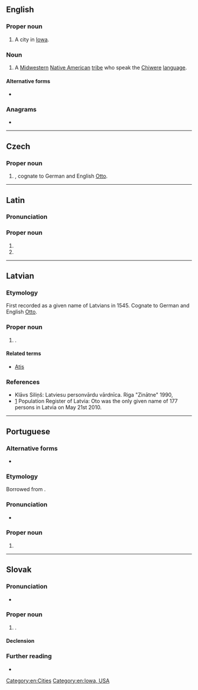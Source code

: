 {{also|oto|OTO|ōto|-oto|oto-|ōtō}}
==English==

===Proper noun===
{{en-proper noun}}

# A city in [[Iowa]].

===Noun===
{{en-plural noun}}

# A [[Midwestern]] [[Native American]] [[tribe]] who speak the [[Chiwere]] [[language]].

====Alternative forms====
* {{l|en|Otoe}}

===Anagrams===
* {{anagrams|en|a=oot|oot|too}}

[[Category:en:Cities]]
[[Category:en:Iowa, USA]]

----

==Czech==
{{wikipedia|lang=cs}}

===Proper noun===
{{cs-proper noun|g=m}}

# {{given name|male|lang=cs}}, cognate to German and English [[Otto]].

----

==Latin==

===Pronunciation===
{{la-IPA|Ōtō}}

===Proper noun===
{{la-proper noun-form|Ōtō|m}}

# {{inflection of|Ōtus||dat|s|lang=la}}
# {{inflection of|Ōtus||abl|s|lang=la}}

----

==Latvian==

===Etymology===
First recorded as a given name of Latvians in 1545. Cognate to German and English [[Otto]].

===Proper noun===
{{head|lv|proper noun|g=m}}

# {{given name|male|lang=lv}}.

====Related terms====
* [[Atis]]

===References===
* Klāvs Siliņš: Latviesu personvārdu vārdnīca. Riga "Zinātne" 1990, {{ISBN|5-7966-0278-0}}
* [http://www.pmlp.gov.lv/lv/statistika/personvardu.html] Population Register of Latvia: Oto was the only given name of 177 persons in Latvia on May 21st 2010.

----

==Portuguese==

===Alternative forms===
* {{l|pt|Otto}}

===Etymology===
Borrowed from {{bor|pt|de|Otto}}.

===Pronunciation===
* {{a|Brazil}} {{IPA|/ˈɔ.tu/|lang=pt}}

===Proper noun===
{{pt-proper noun|m}}

# {{given name|male|from=German|eq=Otto|lang=pt}}

----

==Slovak==

===Pronunciation===
* {{IPA|/ˈɔtɔ/|lang=sk}}

===Proper noun===
{{sk-proper noun|g=m|gen=Ota|pl=Otovia|decl=chlap}}

# {{given name|male|lang=sk}}.

====Declension====
{{sk-decl-noun|Oto|Ota|Otovi|Ota|Otovi|Otom|Otovia|Otov|Otom|Otov|Otoch|Otami}}

===Further reading===
* {{R:SDK}}